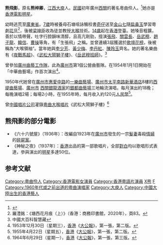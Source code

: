 '''熊飛影'''{{BD|1911年||1968年|}}，原名'''熊梓卿'''，[[江西|江西]][[大庾|大庾]]人。[[中華民國|民國]]初年廣州[[西關|西關]]的著名粵曲伶人。<ref>{{cite web|url=http://yichan.folkw.com/www/minjianxiqu/085909891.html|title=粤曲演唱家大喉演唱家熊飞影及李丹红|access-date=2008-03-13|archive-url=https://web.archive.org/web/20080316011110/http://yichan.folkw.com/www/minjianxiqu/085909891.html|archive-date=2008-03-16|dead-url=yes}}</ref>她亦是[[香港|香港]][[電影|電影]][[明星|明星]]。

幼時逃荒至[[廣東省|廣東省]]。[[7歲|7歲]]時被養母石塘咀詠觴校書[[奇仔|奇仔]]送至[[金山七|金山七]]隨[[扁鼻玉|扁鼻玉]]學習粵劇[[花旦|花旦]]<ref>羅澧銘：《塘西花月痕（上）》（香港：商務印書館，2020年），頁83。</ref>，後被[[梁坤臣|梁坤臣]]收為徒並教授[[大喉|大喉]]技術。[[14歲|14歲]]起在[[香港|香港]]登臺。她嗓音粗獷，善於以情帶聲，吐字行腔韻味清醇，且高亢剛勁，擅演[[張飛|張飛]]、[[關雲長|關雲長]]、[[岳武穆|岳武穆]]、[[趙子龍|趙子龍]]、[[韓信|韓信]]、[[曹操|曹操]]等角，有「生張飛」之稱。並曾連續3屆獲選於[[歌壇花榜|歌壇花榜]]，後被稱為“大喉領袖”。當年她與[[李少芳|李少芳]]、[[黃少梅|黃少梅]]、[[李丹紅|李丹紅]]、[[陳玲玉|陳玲玉]]齊名。她的著名樂曲有《[[夜戰馬超|夜戰馬超]]》、《[[武松大鬧獅子樓|武松大鬧獅子樓]]》、《[[岳武穆班師|岳武穆班師]]》。<ref>中國大百科智慧藏</ref>

曾參加[[廣州曲藝工作隊|廣州曲藝工作隊]]，此為[[廣州市|廣州市]]第1個公營曲藝隊。在1954年1月1日開始在「中華曲藝場」作首次演出<ref>1953年12月30日（星期三），[[香港|香港]]《[[大公報|大公報]]》，第一張，第二版。</ref>。

1950年代她曾在[[廣州市|廣州市]][[惠愛中路|惠愛中路]]的[[一樂曲藝場|一樂曲藝場]]、[[廣州市|廣州市]][[太平南路|太平南路]][[新華酒店|新華酒店]]8樓的[[西堤曲藝場|西堤曲藝場]]、[[廣州市|廣州市]] [[西關|西關]][[銀龍酒家|銀龍酒家]]的[[銀都曲藝場|銀都曲藝場]]三地輪流演唱，每月演出約18晚；每晚演唱2場；每場2小時，在1955年時，每月收入約120元[[人民幣|人民幣]]<ref>1955年4月22日（星期五），[[香港|香港]]《[[大公報|大公報]]》，第一張，第二版。</ref>。

曾[[中國唱片公司|中國唱片公司]]灌錄[[粵曲|粵曲]][[大喉|大喉]][[唱片|唱片]]《武松大鬧獅子樓》<ref>1964年6月29日（星期一），[[香港|香港]]《[[大公報|大公報]]》，第一張，第三版。</ref>

== 熊飛影的部分電影 ==
* 《六十六號屋》（1936年）：改編自1923年在[[廣州市|廣州市]]發生的一宗[[髮妻|髮妻]]毒殺[[情婦|情婦]]的[[碎屍案|碎屍案]]。
* 《神秘之夜》（1937年）：[[香港|香港]]出品的第一部歌唱片，全部[[對白|對白]]均以歌唱形式表達，參與演出的[[明星|明星]]多達50位。

== 参考文献 ==
<div class="references-small">
<references />
</div>

[[Category:粵曲伶人|Category:粵曲伶人]]
[[Category:香港電影女演員|Category:香港電影女演員]]
[[Category:香港粵語片演員|Category:香港粵語片演員]]
[[Category:廣州人|X熊]]
[[Category:熊姓|F]]
[[Category:1960年代或之前出道的粵曲演唱家|Category:1960年代或之前出道的粵曲演唱家]]
[[Category:大庾人|Category:大庾人]]
[[Category:中國大陸出生的香港藝人|Category:中國大陸出生的香港藝人]]